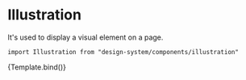 

<Meta title="Components/Illustration" component={Illustration} />

# Illustration

It's used to display a visual element on a page.

`import Illustration from "design-system/components/illustration"`

<Canvas>
  <Story
    name="Overview"
    args={{
      name: "heartWithDogFace",
    }}
  >
    {Template.bind()}
  </Story>
</Canvas>

<ArgsTable />

